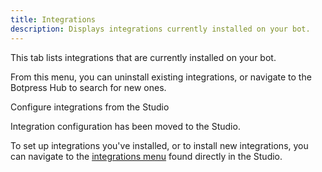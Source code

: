 ```yaml
---
title: Integrations
description: Displays integrations currently installed on your bot.
---
```


This tab lists integrations that are currently installed on your bot.

From this menu, you can uninstall existing integrations, or navigate to the Botpress Hub to search for new ones.

<Note>
Configure integrations from the Studio

Integration configuration has been moved to the Studio.

To set up integrations you've installed, or to install new integrations, you can navigate to the [integrations menu](/learn/reference/integrations) found directly in the Studio.
</Note>
